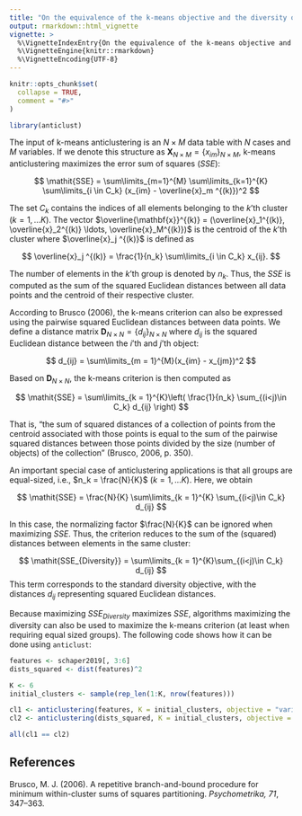```yaml
---
title: "On the equivalence of the k-means objective and the diversity objective"
output: rmarkdown::html_vignette
vignette: >
  %\VignetteIndexEntry{On the equivalence of the k-means objective and the diversity objective}
  %\VignetteEngine{knitr::rmarkdown}
  %\VignetteEncoding{UTF-8}
---
```


```r
knitr::opts_chunk$set(
  collapse = TRUE,
  comment = "#>"
)
```

```r
library(anticlust)
```

The input of k-means anticlustering is an $N \times M$ data table with $N$ cases and $M$ variables. If we denote this structure as $\mathbf{X}_{N \times M} = \{x_{im}\}_{N \times M}$, k-means anticlustering maximizes the error sum of squares ($\mathit{SSE}$): 

$$
\mathit{SSE} = 
  \sum\limits_{m=1}^{M} 
  \sum\limits_{k=1}^{K} 
  \sum\limits_{i \in C_k}
  (x_{im} - \overline{x}_m ^{(k)})^2
$$

The set $C_k$ contains the indices of all elements belonging to the *k*'th cluster ($k = 1, \dots K$). The vector $\overline{\mathbf{x}}^{(k)} = (\overline{x}_1^{(k)}, \overline{x}_2^{(k)} \ldots, \overline{x}_M^{(k)})$ is the centroid of the $k$'th cluster where $\overline{x}_j ^{(k)}$ is defined as

$$
\overline{x}_j ^{(k)} = \frac{1}{n_k} \sum\limits_{i \in C_k} x_{ij}.
$$

The number of elements in the $k$'th group is denoted by $n_k$. Thus, the $\mathit{SSE}$ is computed as the sum of the squared Euclidean distances between all data points and the centroid of their respective cluster. 

According to Brusco (2006), the k-means criterion can also be expressed using the pairwise squared Euclidean distances between data points. We define a distance matrix $\mathbf{D}_{N \times N} = \{d_{ij}\}_{N \times N}$ where $d_{ij}$ is the squared Euclidean distance between the $i$'th and $j$'th object:

$$
  d_{ij} = \sum\limits_{m = 1}^{M}(x_{im} - x_{jm})^2
$$

Based on $\mathbf{D}_{N \times N}$, the k-means criterion is then computed as 

$$
\mathit{SSE} = \sum\limits_{k = 1}^{K}\left( \frac{1}{n_k} \sum_{(i<j)\in C_k} d_{ij} \right)
$$

That is, "the sum of squared distances of a collection of points from the centroid associated with those points is equal to the sum of the pairwise squared distances between those points divided by the size (number of objects) of the collection" (Brusco, 2006, p. 350).

An important special case of anticlustering applications is that all groups are equal-sized, i.e., $n_k = \frac{N}{K}$ ($k = 1, \dots K$). Here, we obtain 

$$
\mathit{SSE} = \frac{N}{K} \sum\limits_{k = 1}^{K} \sum_{(i<j)\in C_k} d_{ij}
$$

In this case, the normalizing factor $\frac{N}{K}$ can be ignored when maximizing $\mathit{SSE}$. Thus, the criterion reduces to the sum of the (squared) distances between elements in the same cluster: 

$$
\mathit{SSE_{Diversity}} = \sum\limits_{k = 1}^{K}\sum_{(i<j)\in C_k} d_{ij}
$$
This term corresponds to the standard diversity objective, with the distances $d_{ij}$ representing squared Euclidean distances.

Because maximizing $\mathit{SSE_{Diversity}}$ maximizes $\mathit{SSE}$, algorithms maximizing the diversity can also be used to maximize the k-means criterion (at least when requiring equal sized groups). The following code shows how it can be done using `anticlust`:

```r
features <- schaper2019[, 3:6]
dists_squared <- dist(features)^2

K <- 6
initial_clusters <- sample(rep_len(1:K, nrow(features)))

cl1 <- anticlustering(features, K = initial_clusters, objective = "variance")
cl2 <- anticlustering(dists_squared, K = initial_clusters, objective = "diversity")

all(cl1 == cl2)
```


## References

Brusco, M. J. (2006). A repetitive branch-and-bound procedure for minimum within-cluster sums of squares partitioning. *Psychometrika, 71*, 347--363.

